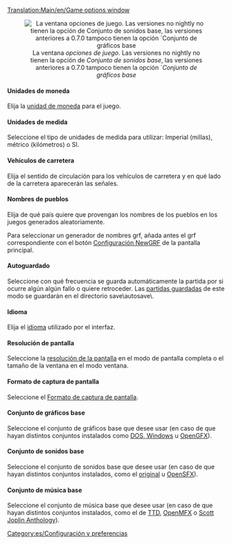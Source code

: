 [[Translation:Main/en/Game options window]]{{en/-}}{{es/Tabla de contenido}}
<center>[[File:es/game options.png|center|none|frame|La ventana ''opciones de juego''. Las versiones no nightly no tienen la opción de ''Conjunto de sonidos base'', las versiones anteriores a 0.7.0 tampoco tienen la opción ´''Conjunto de gráficos base'']]</center>

====Unidades de moneda====
Elija la [[Main/es/Moneda|unidad de moneda]] para el juego.

====Unidades de medida====
Seleccione el tipo de unidades de medida para utilizar: Imperial (millas), métrico (kilómetros) o SI.

====Vehículos de carretera====
Elija el sentido de circulación para los vehículos de carretera y en qué lado de la carretera aparecerán las señales.

====Nombres de pueblos====
Elija de qué país quiere que provengan los nombres de los pueblos en los juegos generados aleatoriamente.

Para seleccionar un generador de nombres grf, añada antes el grf correspondiente con el botón [[Main/es/Configuración NewGRF|Configuración NewGRF]] de la pantalla principal.

====Autoguardado====
Seleccione con qué frecuencia se guarda automáticamente la partida por si ocurre algún algún fallo o quiere retroceder. Las [[Main/es/Autoguardado|partidas guardadas]] de este modo se guardarán en el directorio save\autosave\.

====Idioma====
Elija el [[Main/es/Idioma|idioma]] utilizado por el interfaz.

====Resolución de pantalla====
Seleccione la [[Main/es/resolución de pantalla|resolución de la pantalla]] en el modo de pantalla completa o el tamaño de la ventana en el modo ventana.

====Formato de captura de pantalla====
Seleccione el [[Main/es/Formato de captura de pantalla|Formato de captura de pantalla]].

====Conjunto de gráficos base====
Seleccione el conjunto de gráficos base que desee usar (en caso de que hayan distintos conjuntos instalados como [[Main/en/Preguntas frecuentes sobre la instalación/Es#¿Qué archivos necesito de TTD?|DOS, Windows]] u [[Main/es/Reemplazo de gráficos|OpenGFX]]).

====Conjunto de sonidos base====
Seleccione el conjunto de sonidos base que desee usar (en caso de que hayan distintos conjuntos instalados, como el [[Main/en/Preguntas frecuentes sobre la instalación/Es#¿Qué archivos necesito de TTD?|original]] u [[Main/es/Reemplazo de efectos de sonido|OpenSFX]]).

====Conjunto de música base====
Seleccione el conjunto de música base que desee usar (en caso de que hayan distintos conjuntos instalados, como el de [[Main/en/Preguntas frecuentes sobre la instalación/Es#¿Qué archivos necesito de TTD?|TTD]], [[Main/es/OpenMFX|OpenMFX]] o [[Main/es/Scott Joplin Anthology|Scott Joplin Anthology]]).

[[Category:es/Configuración y preferencias]]